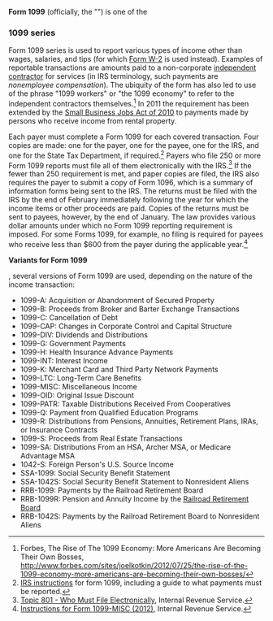 '''Form 1099''' (officially, the "") is one of the 


=== 1099 series ===
Form 1099 series is used to report various types of income other than wages, salaries, and tips (for which [[#W-2|Form W-2]] is used instead). Examples of reportable transactions are amounts paid to a non-corporate [[independent contractor]] for services (in IRS terminology, such payments are ''nonemployee compensation''). The ubiquity of the form has also led to use of the phrase "1099 workers" or "the 1099 economy" to refer to the independent contractors themselves.<ref>Forbes, The Rise of The 1099 Economy: More Americans Are Becoming Their Own Bosses, http://www.forbes.com/sites/joelkotkin/2012/07/25/the-rise-of-the-1099-economy-more-americans-are-becoming-their-own-bosses/</ref> In 2011 the requirement has been extended by the [[Small Business Jobs Act of 2010]] to payments made by persons who receive income from rental property.

Each payer must complete a Form 1099 for each covered transaction. Four copies are made: one for the payer, one for the payee, one for the IRS, and one for the State Tax Department, if required.<ref>[http://www.irs.gov/pub/irs-pdf/i1099msc.pdf IRS instructions] for form 1099, including a guide to what payments must be reported.</ref> Payers who file 250 or more Form 1099 reports must file all of them electronically with the IRS.<ref>[http://www.irs.gov/taxtopics/tc801.html Topic 801 - Who Must File Electronically], Internal Revenue Service.</ref> If the fewer than 250 requirement is met, and paper copies are filed, the IRS also requires the payer to submit a copy of Form 1096, which is a summary of information forms being sent to the IRS. The returns must be filed with the IRS by the end of February immediately following the year for which the income items or other proceeds are paid. Copies of the returns must be sent to payees, however, by the end of January. The law provides various dollar amounts under which no Form 1099 reporting requirement is imposed. For some Forms 1099, for example, no filing is required for payees who receive less than $600 from the payer during the applicable year.<ref>[http://www.irs.gov/instructions/i1099msc/ar02.html Instructions for Form 1099-MISC (2012)], Internal Revenue Service.</ref>

'''Variants for Form 1099'''

{{As of|2011}}, several versions of Form 1099 are used, depending on the nature of the income transaction:
* 1099-A: Acquisition or Abandonment of Secured Property
* 1099-B: Proceeds from Broker and Barter Exchange Transactions
* 1099-C: Cancellation of Debt
* 1099-CAP: Changes in Corporate Control and Capital Structure
* 1099-DIV: Dividends and Distributions
* 1099-G: Government Payments
* 1099-H: Health Insurance Advance Payments
* 1099-INT: Interest Income
* 1099-K: Merchant Card and Third Party Network Payments
* 1099-LTC: Long-Term Care Benefits
* 1099-MISC: Miscellaneous Income
* 1099-OID: Original Issue Discount
* 1099-PATR: Taxable Distributions Received From Cooperatives
* 1099-Q: Payment from Qualified Education Programs
* 1099-R: Distributions from Pensions, Annuities, Retirement Plans, IRAs, or Insurance Contracts
* 1099-S: Proceeds from Real Estate Transactions
* 1099-SA: Distributions From an HSA, Archer MSA, or Medicare Advantage MSA
* 1042-S: Foreign Person's U.S. Source Income
* SSA-1099: Social Security Benefit Statement
* SSA-1042S: Social Security Benefit Statement to Nonresident Aliens
* RRB-1099: Payments by the Railroad Retirement Board
* RRB-1099R: Pension and Annuity Income by the [[Railroad Retirement Board]]
* RRB-1042S: Payments by the Railroad Retirement Board to Nonresident Aliens
